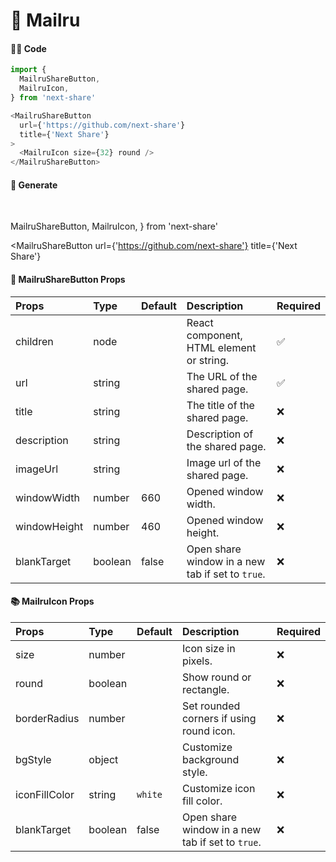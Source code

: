 # 🎀 Mailru

#### 👨‍💻 Code

```js copy
import {
  MailruShareButton,
  MailruIcon,
} from 'next-share'

<MailruShareButton
  url={'https://github.com/next-share'}
  title={'Next Share'}
>
  <MailruIcon size={32} round />
</MailruShareButton>
```

#### 🥰 Generate

<br />

  MailruShareButton,
  MailruIcon,
} from 'next-share'

<MailruShareButton
  url={'https://github.com/next-share'}
  title={'Next Share'}
>
  <MailruIcon size={32} round />
</MailruShareButton>

#### 📖 MailruShareButton Props

| Props | Type | Default | Description | Required |
| :--- | :--- | :--- | :--- | :--- |
| children | node |  | React component, HTML element or string. | ✅ |
| url | string |  | The URL of the shared page. | ✅ |
| title | string |  | The title of the shared page. | ❌ |
| description | string |  | Description of the shared page. | ❌ |
| imageUrl | string |  | Image url of the shared page. | ❌ |
| windowWidth | number | 660 | Opened window width. | ❌ |
| windowHeight | number | 460 | Opened window height. | ❌ |
| blankTarget | boolean | false | Open share window in a new tab if set to `true`. | ❌ |

#### 📚 MailruIcon Props

| Props | Type | Default | Description | Required |
| :--- | :--- | :--- | :--- | :--- |
| size | number |  | Icon size in pixels. | ❌ |
| round | boolean |  | Show round or rectangle. | ❌ |
| borderRadius | number |  | Set rounded corners if using round icon. | ❌ |
| bgStyle | object |  | Customize background style. | ❌ |
| iconFillColor | string | <code>white</code> | Customize icon fill color. | ❌ |
| blankTarget | boolean | false | Open share window in a new tab if set to `true`. | ❌ |
